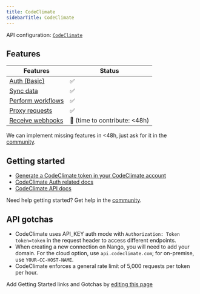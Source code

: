```yaml
---
title: CodeClimate
sidebarTitle: CodeClimate
---
```


API configuration: [`CodeClimate`](https://nango.dev/providers.yaml)

## Features

| Features | Status |
| - | - |
| [Auth (Basic)](/integrate/guides/authorize-an-api) | ✅ |
| [Sync data](/integrate/guides/sync-data-from-an-api) | ✅ |
| [Perform workflows](/integrate/guides/perform-workflows-with-an-api) | ✅ |
| [Proxy requests](/integrate/guides/proxy-requests-to-an-api) | ✅ |
| [Receive webhooks](/integrate/guides/receive-webhooks-from-an-api) | 🚫 (time to contribute: &lt;48h) |

<Tip>We can implement missing features in &lt;48h, just ask for it in the [community](https://nango.dev/slack).</Tip>

## Getting started

-   [Generate a CodeClimate token in your CodeClimate account](https://codeclimate.com/profile/tokens)
-   [CodeClimate Auth related docs](https://developer.codeclimate.com/#authentication)
-   [CodeClimate API docs](https://developer.codeclimate.com/#overview)

<Tip>Need help getting started? Get help in the [community](https://nango.dev/slack).</Tip>

## API gotchas

- CodeClimate uses API_KEY auth mode with `Authorization: Token token=token` in the request header to access different endpoints.
- When creating a new connection on Nango, you will need to add your domain. For the cloud option, use `api.codeclimate.com`; for on-premise, use `YOUR-CC-HOST-NAME`.
- CodeClimate enforces a general rate limit of 5,000 requests per token per hour.

<Note>Add Getting Started links and Gotchas by [editing this page](https://github.com/nangohq/nango/tree/master/docs-v2/integrations/all/codeclimate.mdx)</Note>